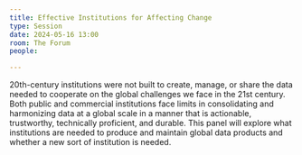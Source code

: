 ```yaml
---
title: Effective Institutions for Affecting Change
type: Session
date: 2024-05-16 13:00
room: The Forum
people:

---
```

20th-century institutions were not built to create, manage, or share the data needed to cooperate on the global challenges we face in the 21st century. Both public and commercial institutions face limits in consolidating and harmonizing data at a global scale in a manner that is actionable, trustworthy, technically proficient, and durable. This panel will explore what institutions are needed to produce and maintain global data products and whether a new sort of institution is needed.